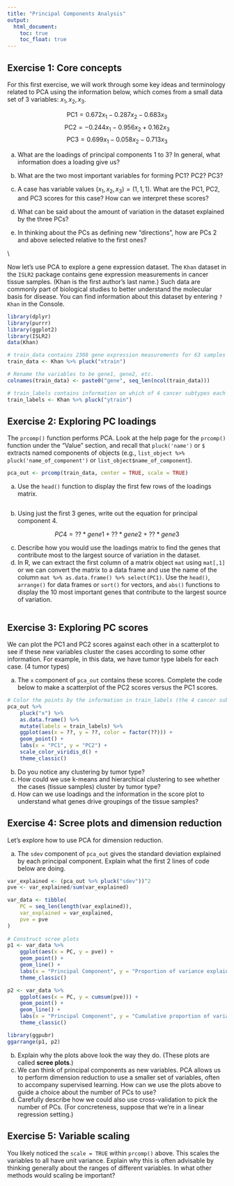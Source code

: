 ```yaml
---
title: "Principal Components Analysis"
output: 
  html_document:
    toc: true
    toc_float: true
---
```


## Exercise 1: Core concepts

For this first exercise, we will work through some key ideas and terminology related to PCA using the information below, which comes from a small data set of 3 variables: $x_1, x_2, x_3$.

$$ \text{PC1} = 0.672 x_1 - 0.287 x_2 - 0.683 x_3 $$
$$ \text{PC2} = -0.244 x_1 - 0.956 x_2 + 0.162 x_3 $$
$$ \text{PC3} = 0.699 x_1 - 0.058 x_2 - 0.713 x_3 $$

a. What are the loadings of principal components 1 to 3? In general, what information does a loading give us?

b. What are the two most important variables for forming PC1? PC2? PC3?

c. A case has variable values $(x_1, x_2, x_3) = (1, 1, 1)$. What are the PC1, PC2, and PC3 scores for this case? How can we interpret these scores?

d. What can be said about the amount of variation in the dataset explained by the three PCs?

e. In thinking about the PCs as defining new "directions", how are PCs 2 and above selected relative to the first ones?





\\\





Now let's use PCA to explore a gene expression dataset. The `Khan` dataset in the `ISLR2` package contains gene expression measurements in cancer tissue samples. (Khan is the first author's last name.) Such data are commonly part of biological studies to better understand the molecular basis for disease. You can find information about this dataset by entering `?Khan` in the Console.

```r
library(dplyr)
library(purrr)
library(ggplot2)
library(ISLR2)
data(Khan)

# train_data contains 2308 gene expression measurements for 63 samples
train_data <- Khan %>% pluck("xtrain")

# Rename the variables to be gene1, gene2, etc.
colnames(train_data) <- paste0("gene", seq_len(ncol(train_data)))

# train_labels contains information on which of 4 cancer subtypes each sample comes from
train_labels <- Khan %>% pluck("ytrain")
```

## Exercise 2: Exploring PC loadings

The `prcomp()` function performs PCA. Look at the help page for the `prcomp()` function under the "Value" section, and recall that `pluck('name')` or `$` extracts named components of objects (e.g., `list_object %>% pluck('name_of_component')` or `list_object$name_of_component`).

```r
pca_out <- prcomp(train_data, center = TRUE, scale = TRUE)
```

a. Use the `head()` function to display the first few rows of the loadings matrix.

```r

```

b. Using just the first 3 genes, write out the equation for principal component 4.

$$PC4 = ??*gene1 + ??*gene2 + ??*gene3$$

c. Describe how you would use the loadings matrix to find the genes that contribute most to the largest source of variation in the dataset.
d. In R, we can extract the first column of a matrix object `mat` using `mat[,1]` or we can convert the matrix to a data frame and use the name of the column `mat %>% as.data.frame() %>% select(PC1)`. Use the `head()`, `arrange()` for data frames or `sort()` for vectors, and `abs()` functions to display the 10 most important genes that contribute to the largest source of variation.

```r

```


## Exercise 3: Exploring PC scores

We can plot the PC1 and PC2 scores against each other in a scatterplot to see if these new variables cluster the cases according to some other information. For example, in this data, we have tumor type labels for each case. (4 tumor types)

a. The `x` component of `pca_out` contains these scores. Complete the code below to make a scatterplot of the PC2 scores versus the PC1 scores.

```r
# Color the points by the information in train_labels (the 4 cancer subtypes present)
pca_out %>% 
    pluck("x") %>%
    as.data.frame() %>%
    mutate(labels = train_labels) %>%
    ggplot(aes(x = ??, y = ??, color = factor(??))) + 
    geom_point() +
    labs(x = "PC1", y = "PC2") +
    scale_color_viridis_d() +
    theme_classic()
```

b. Do you notice any clustering by tumor type?
c. How could we use k-means and hierarchical clustering to see whether the cases (tissue samples) cluster by tumor type?
d. How can we use loadings and the information in the score plot to understand what genes drive groupings of the tissue samples?



## Exercise 4: Scree plots and dimension reduction

Let's explore how to use PCA for dimension reduction.

a. The `sdev` component of `pca_out` gives the standard deviation explained by each principal component. Explain what the first 2 lines of code below are doing.

```r
var_explained <- (pca_out %>% pluck("sdev"))^2
pve <- var_explained/sum(var_explained)

var_data <- tibble(
    PC = seq_len(length(var_explained)),
    var_explained = var_explained,
    pve = pve
)
    
# Construct scree plots
p1 <- var_data %>%
    ggplot(aes(x = PC, y = pve)) +
    geom_point() + 
    geom_line() + 
    labs(x = "Principal Component", y = "Proportion of variance explained") +
    theme_classic()

p2 <- var_data %>%
    ggplot(aes(x = PC, y = cumsum(pve))) +
    geom_point() + 
    geom_line() + 
    labs(x = "Principal Component", y = "Cumulative proportion of variance explained") +
    theme_classic()

library(ggpubr) 
ggarrange(p1, p2)

```

b. Explain why the plots above look the way they do. (These plots are called **scree plots**.)
c. We can think of principal components as new variables. PCA allows us to perform dimension reduction to use a smaller set of variables, often to accompany supervised learning. How can we use the plots above to guide a choice about the number of PCs to use?
d. Carefully describe how we could also use cross-validation to pick the number of PCs. (For concreteness, suppose that we're in a linear regression setting.)



## Exercise 5: Variable scaling

You likely noticed the `scale = TRUE` within `prcomp()` above. This scales the variables to all have unit variance. Explain why this is often advisable by thinking generally about the ranges of different variables. In what other methods would scaling be important?



